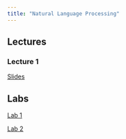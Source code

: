 ```yaml
---
title: "Natural Language Processing"
---
```



## Lectures

### Lecture 1

[Slides](./nlp_lec1.qmd)

## Labs

[Lab 1](./nlp_lab1.qmd)

[Lab 2](./nlp_lab2.qmd)
